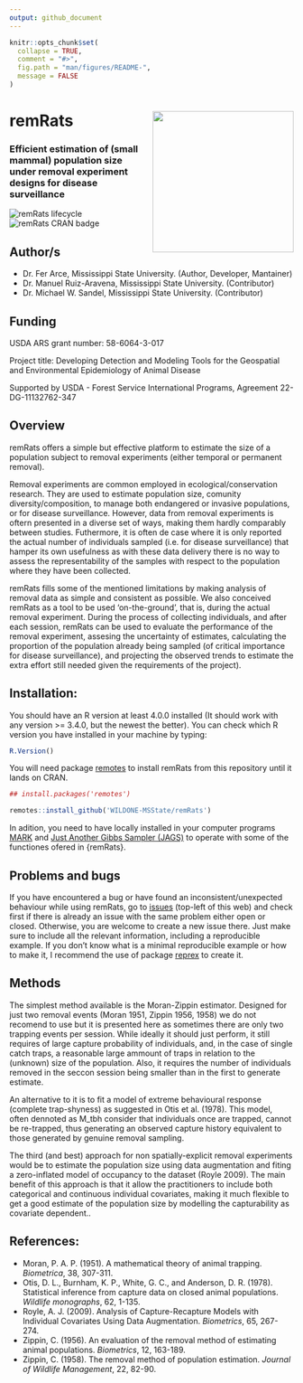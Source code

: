 ```yaml
---
output: github_document
---
```


```r
knitr::opts_chunk$set(
  collapse = TRUE,
  comment = "#>",
  fig.path = "man/figures/README-",
  message = FALSE
)
```


# remRats <img src='man/figures/logo.png' align="right" height="250" />

### Efficient estimation of (small mammal) population size under removal experiment designs for disease surveillance


![remRats lifecycle](man/figures/lifecycle-experimental.svg)
![remRats CRAN badge](man/figures/badge-cran.svg)


## Author/s

- Dr. Fer Arce, Mississippi State University. (Author, Developer, Mantainer)
- Dr. Manuel Ruiz-Aravena, Mississippi State University. (Contributor)
- Dr. Michael W. Sandel, Mississippi State University. (Contributor)

## Funding

USDA ARS grant number: 58-6064-3-017

Project title: Developing Detection and Modeling Tools for the Geospatial and Environmental Epidemiology of Animal Disease

Supported by  USDA - Forest Service International Programs, Agreement 22-DG-11132762-347

## Overview

remRats offers a simple but effective platform to estimate the size of a population subject to removal experiments (either temporal or permanent removal).

Removal experiments are common employed in ecological/conservation research. They are used to estimate population size, comunity diversity/composition, to manage both endangered or invasive populations, or for disease surveillance. However, data from removal experiments is oftern presented in a diverse set of ways, making them hardly comparably between studies. Futhermore, it is often de case where it is only reported the actual number of individuals sampled (i.e. for disease surveillance) that hamper its own usefulness as with these data delivery there is no way to assess the representability of the samples with respect to the population where they have been collected.

remRats fills some of the mentioned limitations by making analysis of removal data as simple and consistent as possible. We also conceived remRats as a tool to be used 'on-the-ground', that is, during the actual removal experiment. During the process of collecting individuals, and after each session, remRats can be used to evaluate the performance of the removal experiment, assesing the uncertainty of estimates, calculating the proportion of the population already being sampled (of critical importance for disease surveillance), and projecting the observed trends to estimate the extra effort still needed given the requirements of the project).

## Installation:

You should have an R version at least 4.0.0 installed (It should work with any version >= 3.4.0, but the newest the better). You can check which R version you have installed in your machine by typing:

```r
R.Version()
```
You will need package [remotes](https://cran.r-project.org/package=remotes) to install remRats from this repository until it lands on CRAN.

```r
## install.packages('remotes')

remotes::install_github('WILDONE-MSState/remRats')
```
In adition, you need to have locally installed in your computer programs [MARK](http://www.phidot.org/software/mark/) and [Just Another Gibbs Sampler (JAGS)](https://mcmc-jags.sourceforge.io/) to operate with some of the functiones ofered in {remRats}.

## Problems and bugs

If you have encountered a bug or have found an inconsistent/unexpected behaviour while using remRats, go to [issues](https://github.com/WILDONE-MSState/remRats/issues) (top-left of this web) and check first if there is already an issue with the same problem either open or closed. Otherwise, you are welcome to create a new issue there. Just make sure to include all the relevant information, including a reproducible example. If you don't know what is a minimal reproducible example or how to make it, I recommend the use of package [reprex](https://cran.r-project.org/package=reprex) to create it.


## Methods

The simplest method available is the Moran-Zippin estimator. Designed for just two removal events (Moran 1951, Zippin 1956, 1958) we do not recomend to use but it is presented here as sometimes there are only two trapping events per session. While ideally it should just perform, it still requires of large capture probability of individuals, and, in the case of single catch traps, a reasonable large ammount of traps in relation to the (unknown) size of the population. Also, it requires the number of individuals removed in the seccon session being smaller than in the first to generate estimate.

An alternative to it is to fit a model of extreme behavioural response (complete trap-shyness) as suggested in Otis et al. (1978). This model, often dennoted as M_tbh consider that individuals once are trapped, cannot be re-trapped, thus generating an observed capture history equivalent to those generated by genuine removal sampling.

The third (and best) approach for non spatially-explicit removal experiments  would be to estimate the population size using data augmentation and fiting a zero-inflated model of occupancy to the dataset (Royle 2009). The main benefit of this approach is that it allow the practitioners to include both categorical and continuous individual covariates, making it much flexible to get a good estimate of the population size by modelling the capturability as covariate dependent..


## References:

- Moran, P. A. P. (1951). A mathematical theory of animal trapping. *Biometrica*, 38, 307-311.
- Otis, D. L., Burnham, K. P., White, G. C., and Anderson, D. R. (1978). Statistical inference from capture data on closed animal populations. *Wildlife monographs*, 62, 1-135.
- Royle, A. J. (2009). Analysis of Capture-Recapture Models with Individual Covariates Using Data Augmentation. *Biometrics*, 65, 267-274.
- Zippin, C. (1956). An evaluation of the removal method of estimating animal populations. *Biometrics*, 12, 163-189.
- Zippin, C. (1958). The removal method of population estimation. *Journal of Wildlife Management*, 22, 82-90.
